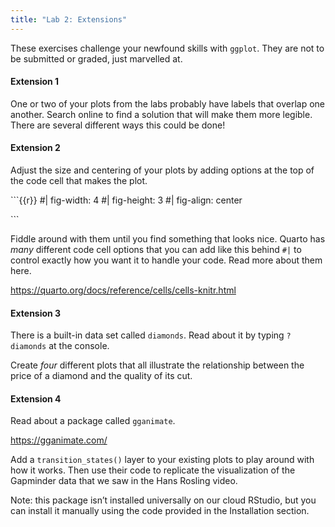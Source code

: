 ```yaml
---
title: "Lab 2: Extensions"
---
```


These exercises challenge your newfound skills with `ggplot`. They are not to be submitted or graded, just marvelled at.

#### Extension 1

One or two of your plots from the labs probably have labels that overlap one another. Search online to find a solution that will make them more legible. There are several different ways this could be done!

#### Extension 2

Adjust the size and centering of your plots by adding options at the top of the code cell that makes the plot.

```{{r}}
#| fig-width: 4
#| fig-height: 3
#| fig-align: center


```

 Fiddle around with them until you find something that looks nice. Quarto has *many* different code cell options that you can add like this behind `#|` to control exactly how you want it to handle your code. Read more about them here.
 
<https://quarto.org/docs/reference/cells/cells-knitr.html>

#### Extension 3

There is a built-in data set called `diamonds`. Read about it by typing `?diamonds` at the console.

Create *four* different plots that all illustrate the relationship between the price of a diamond and the quality of its cut.

#### Extension 4

Read about a package called `gganimate`.

<https://gganimate.com/>

Add a `transition_states()` layer to your existing plots to play around with how it works. Then use their code to replicate the visualization of the Gapminder data that we saw in the Hans Rosling video.

Note: this package isn't installed universally on our cloud RStudio, but you can install it manually using the code provided in the Installation section.
